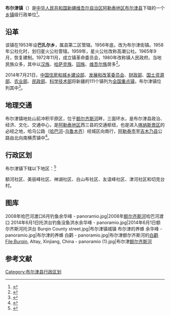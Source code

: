 {{Pathnav|中华人民共和国|新疆维吾尔自治区|伊犁哈萨克自治州|阿勒泰地区|布尔津县}}
{{中国乡级行政区
|行政区全称           = 布尔津镇
|景观照片文件名       = 
|景观照片大小         = 250px
|景观照片描述         = 
|汉语拼音             =
|其他语言             = 
|其他语言名称         = 
|位置图文件名         =
|位置图描述           = 
<!--以下内容将显示在“概览”栏-->
|上级行政区           = [[布尔津县|布尔津县]]
|行政区类别           = [[乡镇|乡镇]]
|行政区划代码         = 65 43 21 100
|行政区划             = 6
|建置时间             = 
|政府驻地             = 
|毗邻行政区           = 
|地理坐标             =
|总面积               = 
|总人口               = 
|总人口年份           = 
|户籍人口             = 
|户籍人口年份         = 
|常住人口             = 
|常住人口年份         = 
|人口密度             = 
|GDP                  = 
|GDP年份              = 
|邮政编码             = 
|电话区号             = 906
|官方网站             = 
|网站名称             = 
|65/43/21/100/000}}

'''布尔津镇'''（{{lang-ug|بۇرچىن}}）是[[中华人民共和国|中华人民共和国]][[新疆维吾尔自治区|新疆维吾尔自治区]][[阿勒泰地区|阿勒泰地区]][[布尔津县|布尔津县]]下辖的一个[[乡镇|乡镇]]级行政单位<ref>{{PRC admin/ref sgc|{{PRC admin/parent|65/43/21/100/000}}}}</ref>。

== 沿革 ==
该镇在1953年设'''巴扎尔乡'''，属县第二区管辖。1956年底，改为布尔津街镇。1958年公社化时，划归星火公社管辖。1959年，星火公社改称高潮公社。1965年9月，恢复建制。1972年11月，成立镇革命委员会，1980年改称镇人民政府。当地民族众多，其中以[[汉族|汉族]]、[[哈萨克族|哈萨克族]]、[[回族|回族]]、[[维吾尔族|维吾尔族]]居多<ref>{{Cite book|title=天堂阿勒泰|last=任乐明著|publisher=北京：研究出版社|year=2011.07|isbn=7-80168-661-6|pages=43}}</ref>。

2014年7月21日，[[中华人民共和国住房和城乡建设部|中国住房和城乡建设部]]、[[中华人民共和国国家发展和改革委员会|发展和改革委员会]]、[[中华人民共和国财政部|财政部]]、[[中华人民共和国国土资源部|国土资源部]]、[[中华人民共和国农业部|农业部]]、[[中华人民共和国民政部|民政部]]、[[中华人民共和国科学技术部|科学技术部]]将新疆的111个镇列为[[全国重点镇|全国重点镇]]，布尔津镇位列其中<ref>{{Cite book|title=新疆年鉴 2015年|last=新疆维吾尔自治区地方志编纂委员会编|publisher=新疆年鉴社|year=2015.12|pages=216}}</ref>。

== 地理交通 ==
布尔津镇地处山前冲积平原区，位于[[额尔齐斯河|额尔齐斯河]]畔，三面环水，是布尔津县政治、经济、文化、交通中心，是[[阿勒泰地区|阿勒泰地区]]西三县的交通枢纽，也是进入[[喀纳斯景区|喀纳斯景区]]的必经之地，哈乌公路（[[哈巴河县|哈巴河]]-[[乌鲁木齐市|乌鲁木齐]]）经城区向南行，[[阿勒泰市|阿勒泰市]]至[[吉木乃县|吉木乃县]]公路由北向南横贯镇中<ref>{{Cite book|title=布尔津县志|last=赵文立主编；布尔津县地方志编纂委员会编|publisher=乌鲁木齐：新疆人民出版社|year=2002.11|isbn=7-228-07219-7|pages=67-68}}</ref>。

== 行政区划 ==

布尔津镇下辖以下地区：<ref>{{PRC admin/ref sgc|65/43/21/100/000}}</ref>

额河社区、美丽峰社区、神湖社区、白山布社区、友谊峰社区、津河社区和切克台村。

== 图库 ==
<gallery mode="packed-overlay" heights="140">
2008年哈巴河渡口6月钓鱼余华峰 - panoramio.jpg|2008年[[额尔齐斯河|额尔齐斯河]]哈巴河渡口
2014年6月1日托洪台钓鱼没鱼洪水余华峰 - panoramio.jpg|2014年6月1日额尔齐斯河托洪台
Burqin County street.jpg|布尔津镇城镇
布尔津的养蜂 余华峰 - panoramio.jpg|布尔津的养蜂
白鹳 - panoramio.jpg|布尔津额尔齐斯河的[[白鹳|白鹳]]
File:Burqin, Altay, Xinjiang, China - panoramio (1).jpg|布尔津[[额尔齐斯河|额尔齐斯河]]
</gallery>

== 参考文献 ==
{{Reflist}}
{{阿勒泰地区行政区划}}
{{新疆维吾尔自治区阿勒泰地区布尔津县行政区划}}

[[Category:布尔津县行政区划|Category:布尔津县行政区划]]